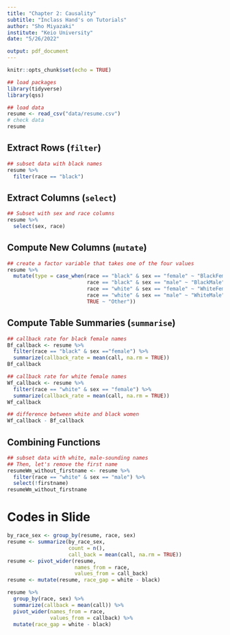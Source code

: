 ```yaml
---
title: "Chapter 2: Causality"
subtitle: "Inclass Hand's on Tutorials"
author: "Sho Miyazaki"
institute: "Keio University"
date: "5/26/2022"

output: pdf_document
---
```


```r
knitr::opts_chunk$set(echo = TRUE)
```

```r
## load packages
library(tidyverse)
library(qss)
```

```r
## load data
resume <- read_csv("data/resume.csv")
# check data 
resume
```

## Extract Rows (`filter`)

```r
## subset data with black names
resume %>% 
  filter(race == "black")
```

## Extract Columns (`select`) 

```r
## Subset with sex and race columns
resume %>% 
  select(sex, race)
```

## Compute New Columns (`mutate`)

```r
## create a factor variable that takes one of the four values
resume %>%
  mutate(type = case_when(race == "black" & sex == "female" ~ "BlackFemale",
                          race == "black" & sex == "male" ~ "BlackMale",
                          race == "white" & sex == "female" ~ "WhiteFemale",
                          race == "white" & sex == "male" ~ "WhiteMale",
                          TRUE ~ "Other"))
```

## Compute Table Summaries (`summarise`)

```r
## callback rate for black female names
Bf_callback <- resume %>% 
  filter(race == "black" & sex =="female") %>%
  summarize(callback_rate = mean(call, na.rm = TRUE))
Bf_callback
```

```r
## callback rate for white female names
Wf_callback <- resume %>% 
  filter(race == "white" & sex == "female") %>%
  summarize(callback_rate = mean(call, na.rm = TRUE))
Wf_callback
```
```r
## difference between white and black women
Wf_callback - Bf_callback
```

## Combining Functions

```r
## subset data with white, male-sounding names
## Then, let's remove the first name
resumeWm_without_firstname <- resume %>% 
  filter(race == "white" & sex == "male") %>% 
  select(!firstname)
resumeWm_without_firstname
```

# Codes in Slide

```r
by_race_sex <- group_by(resume, race, sex)
resume <- summarize(by_race_sex,
                    count = n(),
                    call_back = mean(call, na.rm = TRUE))
resume <- pivot_wider(resume, 
                      names_from = race, 
                      values_from = call_back)
resume <- mutate(resume, race_gap = white - black)
```

```r
resume %>%
  group_by(race, sex) %>% 
  summarize(callback = mean(call)) %>% 
  pivot_wider(names_from = race, 
              values_from = callback) %>%
  mutate(race_gap = white - black)
```

  
